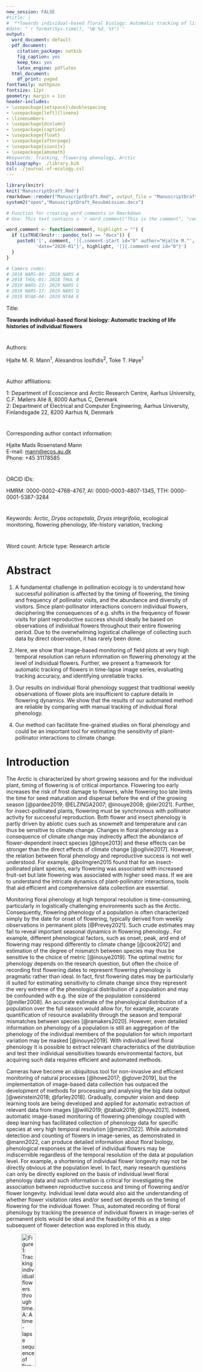 ```yaml
---
new_session: FALSE
#title: |
#  **Towards individual-based floral biology: Automatic tracking of life histories of individual flowers**
#date: "`r format(Sys.time(), '%B %d, %Y')`"
output:
  word_document: default
  pdf_document:
    citation_package: natbib
    fig_caption: yes
    keep_tex: yes
    latex_engine: pdflatex
  html_document:
    df_print: paged
fontfamily: mathpazo
fontsize: 12pt
geometry: margin = 1in
header-includes:
- \usepackage{setspace}\doublespacing
- \usepackage[left]{lineno}
- \linenumbers
- \usepackage{dcolumn}
- \usepackage{caption}
- \usepackage{float}
- \usepackage{afterpage}
- \usepackage{siunitx}
- \usepackage{amsmath}
#keywords: Tracking, flowering phenology, Arctic
bibliography: ./library.bib
csl: ./journal-of-ecology.csl
---
```



```r
library(knitr)
knit('ManuscriptDraft.Rmd')
rmarkdown::render("ManuscriptDraft.Rmd", output_file = "ManuscriptDraft_Resubmission.docx")
system2("open","ManuscriptDraft_Resubmission.docx")
```
```r
# Function for creating word comments in Rmarkdown
# Use: This text contains a `r word_comment("This is the comment", "comment.")`.

word_comment <- function(comment, highlight = "") {
  if (isTRUE(knitr:::pandoc_to() == "docx")) {
    paste0('[', comment, ']{.comment-start id="0" author="Hjalte M."',
           'date="2020-01"}', highlight, '[]{.comment-end id="0"}')
  }
}
```

```r
# Camera codes:
# 2018 NARS-04: 2018 NARS A
# 2018 THUL-01: 2018 THUL B
# 2019 NARS-13: 2019 NARS C
# 2019 NARS-17: 2019 NARS D
# 2019 NYAA-04: 2019 NYAA E

```

Title:

**Towards individual-based floral biology: Automatic tracking of life histories of individual flowers**

# 

Authors:

Hjalte M. R. Mann^1^, Alexandros Iosifidis^2^, Toke T. Høye^1^

# 

Author affiliations:

1: Department of Ecoscience and Arctic Research Centre, Aarhus University, C.F. Møllers Allé 8, 8000 Aarhus C, Denmark\
2: Department of Electrical and Computer Engineering, Aarhus University, Finlandsgade 22, 8200 Aarhus N, Denmark

# 

Corresponding author contact information:

Hjalte Mads Rosenstand Mann\
E-mail: [mann\@ecos.au.dk](mailto:mann@ecos.au.dk){.email}\
Phone: +45 31178585

# 

ORCID IDs:

HMRM: 0000-0002-4768-4767, AI: 0000-0003-4807-1345, TTH: 0000-0001-5387-3284

# 

Keywords: Arctic, *Dryas octopetala*, *Dryas integrifolia*, ecological monitoring, flowering phenology, life-history variation, tracking

#

Word count: 
Article type: Research article

\newpage

# Abstract

 1. A fundamental challenge in pollination ecology is to understand how successful pollination is affected by the timing of flowering, the timing and frequency of pollinator visits, and the abundance and diversity of visitors. Since plant-pollinator interactions concern individual flowers, deciphering the consequences of e.g. shifts in the frequency of flower visits for plant reproductive success should ideally be based on observations of individual flowers throughout their entire flowering period. Due to the overwhelming logistical challenge of collecting such data by direct observation, it has rarely been done.
 
 2. Here, we show that image-based monitoring of field plots at very high temporal resolution can return information on flowering phenology at the level of individual flowers. Further, we present a framework for automatic tracking of flowers in time-lapse image series, evaluating tracking accuracy, and identifying unreliable tracks.
 
 3. Our results on individual floral phenology suggest that traditional weekly observations of flower plots are insufficient to capture details in flowering dynamics. We show that the results of our automated method are reliable by comparing with manual tracking of individual floral phenology.
 
 4. Our method can facilitate fine-grained studies on floral phenology and could be an important tool for estimating the sensitivity of plant-pollinator interactions to climate change.
 
 

\newpage

# Introduction

The Arctic is characterized by short growing seasons and for the individual plant, timing of flowering is of critical importance. Flowering too early increases the risk of frost damage to flowers, while flowering too late limits the time for seed maturation and dispersal before the end of the growing season [@pardee2019; @ELZINGA2007; @inouye2008; @iler2021]. Further, for insect-pollinated plants, flowering must be synchronous with pollinator activity for successful reproduction. Both flower and insect phenology is partly driven by abiotic cues such as snowmelt and temperature and can thus be sensitive to climate change. Changes in floral phenology as a consequence of climate change may indirectly affect the abundance of flower-dependent insect species [@hoye2013] and these effects can be stronger than the direct effects of climate change [@ogilvie2017]. However, the relation between floral phenology and reproductive success is not well understood. For example, @bolmgren2015 found that for an insect-pollinated plant species, early flowering was associated with increased fruit-set but late flowering was associated with higher seed mass. If we are to understand the intricate dynamics of plant-pollinator interactions, tools that aid efficient and comprehensive data collection are essential.

Monitoring floral phenology at high temporal resolution is time-consuming, particularly in logistically challenging environments such as the Arctic. Consequently, flowering phenology of a population is often characterized simply by the date for onset of flowering, typically derived from weekly observations in permanent plots [@Prevey2021]. Such crude estimates may fail to reveal important seasonal dynamics in flowering phenology.. For example, different phenological factors, such as onset, peak, and end of flowering may respond differently to climate change [@cook2012] and estimation of the degree of mismatch between species may thus be sensitive to the choice of metric [@inouye2019]. The optimal metric for phenology depends on the research question, but often the choice of recording first flowering dates to represent flowering phenology is pragmatic rather than ideal. In fact, first flowering dates may be particularly ill suited for estimating sensitivity to climate change since they represent the very extreme of the phenological distribution of a population and may be confounded with e.g. the size of the population considered [@miller2008]. An accurate estimate of the phenological distribution of a population over the full season would allow for, for example, accurate quantification of resource availability through the season and temporal mismatches between species [@ramakers2020]. However, even detailed information on phenology of a population is still an aggregation of the phenology of the individual members of the population for which important variation may be masked [@inouye2019]. With individual level floral phenology it is possible to extract relevant characteristics of the distribution and test their individual sensitivities towards environmental factors, but acquiring such data requires efficient and automated methods.

Cameras have become an ubiquitous tool for non-invasive and efficient monitoring of natural processes [@howe2017; @glover2019], but the implementation of image-based data collection has outpaced the development of methods for processing and analysing the big data output [@weinstein2018; @farley2018]. Gradually, computer vision and deep learning tools are being developed and applied for automatic extraction of relevant data from images [@willi2019; @tabak2019; @hoye2021]. Indeed, automatic image-based monitoring of flowering phenology coupled with deep learning has facilitated collection of phenology data for specific species at very high temporal resolution [@mann2022]. While automated detection and counting of flowers in image-series, as demonstrated in @mann2022, can produce detailed information about floral biology, phenological responses at the level of individual flowers may be indiscernible regardless of the temporal resolution of the data at population level. For example, a shortening of individual flower longevity may not be directly obvious at the population level. In fact, many research questions can only be directly explored on the basis of individual level floral phenology data and such information is critical for investigating the association between reproductive success and timing of flowering and/or flower longevity. Individual level data would also aid the understanding of whether flower visitation rates and/or seed set depends on the timing of flowering for the individual flower. Thus, automated recording of floral phenology by tracking the presence of individual flowers in image-series of permanent plots would be ideal and the feasibility of this as a step subsequent of flower detection was explored in this study.


![Figure 1: Tracking individual flowers through time. A: A time-lapse sequence of five frames showing presence of five individual flowers a (orange), b (purple), c (blue), d (black), and e (green). Flower a is present in all frames, while the other flowers are only present in part of the sequence and/or have gaps in their presence e.g. because of occlusion or because they have temporarily disappeared from frame of view. Correct tracking of individual flowers results in information about the distribution of each individual flower in space (B) and time (C).](../figures/flowertrackingOverview.png){width="30%"}




Most multiple object tracking (MOT) methods focus on tracking of humans [@luo2021; @milan2016], and are not necessarily directly transferable to other use cases. Many tracking algorithms, such as the Simple online and real-time tracking (SORT) [@sort], rely on Kalmann filtering to predict the future location of an object based on its previous velocity [@kalmann]. However, Kalman filtering assumes linear object motion and does not handle abrupt movement well. Flowers are constrained in movement by their stalk and violate this assumption. Other tracking approaches, such as DeepSORT [@deepsort2017], use tracking-by-detection in which convolutional neural networks (CNNs) are applied to continuously distinguish individuals through time, thus aiding the tracking algorithm. Individual flowers, however, are unlikely to be clearly distinguishable and one flower may look less alike between two frames than two flowers in a single frame, which prevents this approach. Finally, some algorithms require manual initiation of a fixed number of tracks in the first frame and do not allow objects to enter or disappear during tracking [@hu2012]. In full-season monitoring data, flowers should continuously be tracked as they bolt and wilt throughout the season Additionally, a flower tracking method must handle flowers disappearing and appearing at the edges of the frame. Clearly, individual flower tracking is a challenging task.

Here, we present and evaluate a simple MOT algorithm for automatic tracking of individual flowers in image-series. Our tracking algorithm is based on centroid tracking and assigns objects to tracks based on the minimum distance between centroids of bounding boxes, and allows initiation and termination of tracks during tracking. We describe three user-defined parameters incorporated into the algorithm, demonstrate their effect on simulated data, and discuss their applicability in flower tracking. For complex scenes with many flowers in close vicinity to each other, there is an increased risk of tracking errors regardless of the tracking method being used. For such cases, we suggest a conservative filtering approach based on the distance between flower tracks within the frame in order to identify tracks that are sufficiently spatially isolated and likely to be tracked with certainty. We apply the algorithm on annotations of real flowers in time-lapse image-series from full-season monitoring of two widespread Arctic flowering plant species *Dryas integrifolia* and *D. octopetala*. Overall, we show that information on floral biology can be automatically derived from image-based flower plot monitoring.





# Material and methods

## Common tracking errors and evaluating tracking performance

In MOT, two fundamental errors can occur. First, a single trajectory may be split into several tracks, an error known as fragmentation. This can happen when an object is temporarily occluded or have disappeared from view and a new track is erroneously initiated when it reappears, or when identity shifts occur between tracks, for example when they switch positions between frames. Fragmentation is especially prone in settings with high densities of objects. Second, merging occurs when several trajectories are assigned the same track identity. This can occur when a track is not correctly terminated at the end of a trajectory but rather continues on the trajectory of another object. Here, importantly, the two individual trajectories can be tracked without internal errors (i.e. without mismatches).


The optimal approach for quantification of tracking performance depends on the goal of the tracking. For example, in our case of tracking flowers, associating information obtained in the images to the individual flower, for example flower visits, would require the track to be as correct as possible (i.e., identity shifts should be minimized). On the other hand, to derive flowering length in practice just requires correct association between the first and the last image of a flower while intermediate points can be ignored. Here, track fragmentation can lead to underestimation of flowering duration (and overestimation of number of flowers) while track merging can lead to overestimation of flowering duration (and underestimation of number of flowers). In some scenarios, one may be interested in the number of individual flowers that existed in a plot, in which case the number of tracks obtained by automatic tracking should closely resemble the actual number of individuals in the series.

Here, we apply the commonly used MOT accuracy score (MOTA) which quantifies tracking performance based on tracking mismatches derived by counting the number of identity shifts within each track [@bernardin2008]. Only shifts in tracking identity are counted as mismatches in the MOTA score, while the number of points assigned to each track is not considered.

$$
MOTA = 1 -  \frac{\sum{_t(fn_t + fp_t + mm_t)}}{\sum{_tg_t}},
$$

where fn, fp, and mm are the number of false negatives, false positives, and track mismatches, respectively, for frame t divided by the total number of ground truth annotations across all frames. The MOTA score ranges from -Inf to 1, with 1 being perfect detection and tracking. In our case, we can ignore the variables false positives and false negatives, as we are tracking on manually annotated tracks that are considered the ground truth.

To evaluate tracking accuracy of our algorithm, we calculate the total number of mismatches as well as the MOTA score (number of mismatches in relation to the total number of points). Additionally, we derive the number of tracks that were tracked with more than 80% accuracy. Finally, we compare the number of tracks identified by the automatic tracking with the true number of flowers in a series. These should ideally be equal. However, we note that a correct number of tracks (i.e., number of tracks equal to number of objects) does not necessarily translate to correct tracking, since single tracks can be erroneously fragmented simultaneously with merging of multiple tracks. We present the tracking performance without the use of the three tracking parameters along with the best performance (lowest number of mismatches/highest MOTA), and the best performance where the number of tracks correspond to the number of individual flowers in the series.



## Simulated data

To demonstrate our tracking algorithm and the effect of the three parameters, we used simulated data mimicking flower detections.To produce simulated detections of a flower, we defined a circle with radius rF and center point cF to delimit the boundaries of the flower. The first data point for the flower was then generated as a random point within this circle. Then, remaining data points (i.e. data points for the subsequent frames) were generated iteratively with each new point being constrained to be within a circle with a center point of the position of the previously generated point and a radius rM, as well as limited to be within the boundaries of the flower. This approach allowed us to simulate specific scenarios on which to demonstrate our algorithm by controlling the number of flowers generated, their positions and boundaries, the number of data points produced per flower, and the degree of movement between frames (i.e. the maximum distance between current and next point).

We generated four data sets (Fig. 2) to demonstrate each tracking parameter as well as the influence of frame rate on tracking reliability. In simulation A (Fig. 2A), we produced two flowers that are spatially distinct and temporally separated (i.e., one flower appears subsequent of the other). Each flower consists of ten data points and thus the data set spans over 20 frames. In simulation B, we produced four flowers that are spatially separated. Each flower consists of 5 data points, but the data set spans over 10 frames and each flower contains random gaps of 1-3 data points. In simulation C, we produced four flowers that are in close proximity to each other and with a large degree of movement between frames. Each flower consists of 500 data points and the data set spans over 500 frames. Finally, in simulation D, we produced four flowers with very high number of data points (10,000 per flower) but with only little movement between frames. Here, we used the same center point (cF) for all four flowers to increase overlap. Two pairs of flowers have a high degree of spatial overlap.


For each of the simulations, we present the tracking performance of our algorithm without the use of the three parameters and subsequently show how the parameters can be used to mitigate various challenges in the data and increase tracking accuracy. The two objects in simulation A are adjacent in time but spatially separated. We therefore introduce a limit to the spatial distance that is accepted between points in adjacent frames before they are considered unique objects. We do that with the max distance parameter. The objects in simulation B overlap in time but are well separated in space. However, each track contains gaps which can lead to track fragmentation. To allow gaps in track, we set a number of frames that a track can disappear before initiating a new track for points appearing in the same location. In simulation c, each object is allowed to move a lot between frames. Each object has a large spread of points and the four objects are in close proximity to each other. This means that between two frames, there is a substantial risk that a point for one object is closer to a point from another object rather than the point for that object, which will lead to identity shifts. To mitigate this, we calculate displacements based on the current point and a set number of previous points in a track using the running mean parameter. This reduces the weighting on the displacement between the current and the previous point. Finally, in simulation D, we have four objects that overlap in pairs of two, but with little movement between frame. Therefore, a point from a given object is likely to be closest to the point from the same object in the previous frame. Effectively, while the overlap is substantial, the frame rate is sufficiently high that accurate tracking is ensured. To demonstrate the importance of frame rate for reliable tracking, we simulate a reduction in frame rate (i.e., increased degree of movement between frames) by basing tracking on every 10th, 20th, and 30th frame, respectively.



![Figure 2: Simulated flower detection data to demonstrate the tracking algorithm and the effect of the three tracking parameters, max distance, max gap, and running mean (refer to Automatic flower tracking section for definitions), as well as the significance of frame rate for reliable tracking. A: 10 points per flower, rF (radius of circle delimiting flower points) = 200, rM (radius of circles delimiting distance between consecutive points) = 100. Arrow shows the last point of flower a and the first point of flower b. B: 10 points per flower, rF = 200, rM = 100. C: 500 points per flower, rF = 200, rM = 200. D: 10,000 points per flower, rF = 100, rM = 1.](../figures/simulatedData.png){width="30%"}


## Flower data


### Study site and species

This study is based on five full-season time-lapse image series collected at the following three Arctic sites (site abbreviation and sampling years in parentheses): Narsarsuaq (NARS), South Greenland (2018, 2019), Thule (THUL), North-West Greenland (2018), Ny-Ålesund (NYAA), Svalbard (2019). The images were captured using time-lapse cameras (Moultrie Wingscapes TimelapseCam Pro, Moultrie Products, Birmingham Alabama, USA) permanently positioned approx. 60 cm above areas with either *D. integrifolia* in Narsarsuaq and Thule or *D. octopetala* in Ny-Ålesund. The white flowers of these two species are insect-pollinated and held erect above cushions of foliage. The species are native to and widespread in Asian, North American, and European Arctic and alpine regions. They are geographically separated except for a possible hybrid zone in North-East Greenland [@philipp2003].


### The image series and flower annotations

Images were collected throughout the full growing seasons. While the original time-lapse frequency was higher, the basis for this study was 1-hour interval series. We limited these series to include only the flowering season and, to limit the workload for manual annotation, randomly sampled images from each series. The number of images for each series after sampling is given in Table 1. All flowers in bloom within each of these image were manually annotated using the rectangular bounding box tool in the VIA VGG annotation software [@dutta2019] and each individual flower was assigned a unique ID that was maintained throughout its lifetime. These annotations constitute our ground truth tracks. The series varied substantially in the number of flowers they contained (Table 1). Examples of annotated images from the 2019 NARS C series at three different times in the flowering season are given in figure 3. To demonstrate how individual flower tracking can result in detailed representations of floral phenology across the season, we use the ground truth annotations to show the variation in duration of flowering for each series.



# 
![Table 1: Number of images and number of individual flowers for each of the five time-lapse image series.](../figures/CameraOverview.png){width="40%"}

# 

![Figure 3: Examples of annotated images for 2019 NARS C. A: Onset of flowering at DOY 145. B: Peak flowering at day of year (DOY) 151 (52 annotated flowers). C: 6 days after peak flowering (DOY 157). Flower bounding boxes are colour-coded by flower ID. D: Centroids of all flower annotations in the series, coloured by flower ID, showing how flowers may overlap in space.](../figures/AnnotationExamples_v2_4.png){width="20%"}

### Automatic flower tracking

We present a framework for tracking, filtering, and evaluating tracking of objects in time-lapse image series. The tracking algorithm (suppl. 1) is based on centroid tracking [@rahman2020; @bjerge2021]. That is, objects with minimum displacement between frames are associated. Centroids are derived from bounding boxes around objects stemming from manual annotation or automatic detection of objects. Thus, the input data for the tracking algorithm are bounding box coordinates (top left corner and bottom right corner) for each object [@everingham2010]. The algorithm has a set of user-adjusted parameters that can optimize tracking accuracy. The parameters are particularly relevant for tracking of objects that are constrained to a specific area such as flowers. 

Several issues complicate the task of tracking individual flowers through time-lapse image series. First, as flowers move, they may temporarily occlude the view of other flowers and flowers close to the edge of the frame may move in and out of view between images. This can cause a track to be lost and fragmentation to occur (Fig. 4A). However, if a flower reappears shortly after having disappeared from view, it is a reasonable assumption that it is the same individual. The parameter **max gap** sets the number of frames a flower can be absent before reappearing without triggering track termination and initiation of a new track. Concurrently, the parameter can prevent track termination owing to false negatives.

Second, a standard centroid tracking algorithm will associate a point with a track based on minimum distance only, disregarding the absolute distance between centroids, which may lead to tracking errors (Fig. 4B). However, as flowers are constrained in their displacement, we can assume a maximum distance between points and force the initiation of tracks for points that exceed this threshold. We set this threshold with the parameter **max distance,** measured as the euclidean distance in number of pixels between objects in neighboring frames.

Third, reliable tracking based on distance requires that movement of individuals are captured at sufficient frequency to prevent identity shifts. Stand-alone image-based monitoring of the relatively slow process of flower development through full growing seasons (several months) is likely to be done with low frame rate, limited by power consumption and storage capacity both on and off the camera. Here, we used several images per day and while this temporal resolution captures the phenology of the flowers at very high detail, they fail to capture the full movement of flowers. For example, as the wind shifts, the flower heads change direction, which in the image series happens instantaneously (i.e., between two consecutive frames) (Fig. 4C). The fact that the frame rate is insufficient to capture smooth movement means that bounding boxes around a single individual in two consecutive frames cannot be associated based on overlap (e.g. intersection over union) as there often is no overlap. With a high number of flowers in close vicinity to each other, there is a substantial risk of identity shifts between flowers (Fig. 1C;4C). Additionally, as the flowers are constrained by their stalk, there is a limit to the distance they can move, which prevents prediction of future location of an individual based on its previous trajectory. Here, we use the tracking parameter **running mean**, with which we can base tracking on the distance between a point in the current frame and the running mean of the positions of a number of previous points in a track, taking advantage of the fact that a flower moves around a central point. Increasing the value for this parameter decreases the weighting of movement between individual frames. Setting the parameter to 1 means that tracking is based on the distance to the centroid in the previous frame only.




# 


![Figure 4: Centroid tracking may produce erroneous associations when objects move or disappear between frames. A: A track may be lost when a flower temporarily disappears from view. If gaps in tracks are not allowed during tracking, a new track will erroneously be initiated when the flower reappears. B: A flower may be linked to an incorrect track despite large distance between them. Here, a flower disappears from view and another reappears between two frames. If no threshold for maximum distance between an object and a track is set, the reappearing flower will be linked to the track of the disappearing flower based on shortest distance despite the absolute distance being large. C: A flower may be linked to an incorrect track despite shortest distance to the running mean of the correct track. As flowers move around a central point, it is relevant to base tracking on a running mean of previous positions. Dots show position of flower in previous frame. Crosses show running mean of positions in x \> 1 number of previous frames. Flowers, dots and crosses coloured according to identity.](../figures/errorFigure.png){width="100%"}


#### Testing the use of the tracking parameters

To explore the effect of the three tracking parameters and to identify the optimal combination of parameters for our use-case of tracking flowers, we applied the tracking algorithm on each of the five image series with every combination of a range of values for each parameter (3179 combinations): 0-160 with a step size of 10 for max gap; 1-160 with a step size of 10 for running mean; 0-1000 with a step size of 100 for max distance. Note that max distance set to zero ignores the parameter altogether. We present the tracking accuracies for three different scenarios: Parameters zeroed (PZ) (Max gap = 0; Max distance = 0; Running mean = 1) (hereafter referred to as naive tracking), minimum number of mismatches achieved, and minimum number of mismatches achieved with a number of tracks equal to the number of flowers in the series.


### Identifying the most reliably tracked flowers


With the substantial variation in number of flowers per series as well as distances between flowers, it is likely that some can tracked with certainty or near-certainty while others, especially flowers in close proximity to each other, will prove challenging. To facilitate identification of the most reliably tracked flowers in a series without the need for manual annotation, we use a conservative filtering method that extracts the most trustworthy tracks from a scene based on spatial distance between tracks. We derive the distance between tracks based on the centroids of points included in a track. When tracks consist of only a single point, the coordinates of the point is used as the centroid. For tracks consisting of two points we use the midpoint of the line between them. For tracks consisting of three points or more, we calculate the convex hull of all the points included in the track and use the centroid of this polygon. For the special case where a track contains more than two points but where the points are collinear (i.e., lie on a single straight line), we use the midpoint of the line through the points. We hereafter refer to these centroids as track centroids.

The filtering is done on the centroids to remove tracks in close vicinity to each other as these are assumed to have a high risk of tracking mismatches. The distances between all track centroids are calculated (euclidean distance in number of pixels) and only tracks that have no neighboring track centroid within the filtering distance threshold are kept. We demonstrate the filtering method on the three series for which our tracking algorithm did not return perfect results (i.e., automatic tracking identical to ground truth tracks). To test the filtering approach, we chose a fixed combination of the tracking algorithm parameters across all three series (max gap size: 10; running mean: 10; max distance: 300). We then applied the filtering method on each three series with a range of values for the filtering distance (50-500, step size of 50) and identified the value that returned the highest sum of tracks across the three series at zero mismatches. We present the tracking accuracy before filtering and on the remaining tracks after filtering. We emphasize that our results are conservative and that the approach may be optimised to extract a higher number of tracks while maintaining the number of mismatches, for example by basing the filtering on the optimal tracking results for each series or by fine-tuning the filtering distance threshold for each series. As our goal here was to demonstrate that our tracking and filtering method can be applied in a naive setting with fixed values for each parameter, we have not included those results.


# Results

## Simulated data

Naive tracking for simulation A resulted in a merging error (i.e. the two objects were tracked as one). A max distance value of 200 removed this error and resulted in perfect tracking of the two objects. Naive tracking for simulation B returned eight tracks and nine mismatches (MOTA = 0.55). Setting max gap to 4 decreased the number of mismatches to four (4 tracks, MOTA = 0.8) and including a value of 200 for max distance as for simulation A removed the remaining errors and resulted in perfect tracking. For simulation C, naive tracking returned the correct number of tracks (4), but 38 mismatches were made (MOTA = 0.98). Setting the running mean parameter to 20, 40, 60, resulted in 16, 8, and 4 mismatches, respectively, while a running mean value of 80 resulted in perfect tracking. A running mean value of 100 resulted in 4 mismatches. For simulation D, the algorithm tracked the four objects perfectly despite substantial overlap, while tracking on every 10th, 20th, and 30th frame resulted in 2, 4, and 10 mismatches, respectively.

## Flowers
Manual tracking of individual flowers derived from image-based plot monitoring enabled detailed information on floral phenology at the level of individuals with substantial variation in flowering duration between flowers (Fig. 5). Our tracking algorithm was able to track individual flowers with consistently high accuracy (MOTA $\geq$ 0.981) across all series. In all cases, all flowers were tracked with more than 80% accuracy (Table 2) and two series were tracked without errors (2018 THUL B and 2018 NARS D). Naive tracking returned high MOTA scores across series, but for all three series that were not tracked perfectly, utilizing the tracking parameters increased the MOTA score.

Importantly, the tracking that returned the lowest number of mismatches did not necessarily result in a number of tracks equal to the number of flowers in a plot. For example, for the series with the most flowers, 2019 NARS C, one combination of parameters (max gap = 20, max distance = 600, running mean = 1), returned the lowest number of mismatches (31), but the number of tracks were lower than the actual number of flowers (71 vs. 85). One paramereter combination did return a number of tracks equal to number of flowers (max gap = 10, max distance 400, running mean = 10), but also increased the number of mismatches to 91. For 2019 NARS D, several combinations of parameters returned a perfect MOTA score, but still some combinations returned a number of tracks lower than the number of flowers. This demonstrates the significance of merging errors, which are not accounted for in the MOTA score. In figure 6, we exemplify the two types of errors, identity shifts and merges, in the flower data.



![Figure 5: Flowering lifespan (days) for each individual flower in each of the five image series plotted against the onset of flowering in days after 1 January (day of the year) based on manual tracking of individual flowers](../figures/OnsetVSLengthBoxWithPoints.png){width="100%"}




![Table 2: Tracking performance for the automatic flower tracking algorithm for different tracking parameter combinations. Number of tracks in bold signifies a number of tracks equal to the number of flowers in the series. Tracking performance is shown for three different tracking settings: Parameters zeroed (PZ) (Max gap = 0; Max distance = 0; Running mean = 1), minimum number of mismatches achieved (MM), and minimum number of mismatches achieved with a number of tracks equal to the number of flowers in the seris (CF MM). The last type is not given if the results were equal too those for MM. When several parameter combinations returned the same results, the range of parameter values included is given.](../figures/tab_1.png){width="100%"}




![Figure 6: Tracking results of three flowers in the 2018 NARS A image series. A: Track output from the flower tracking algorithm for three individual flowers using two different combinations of tracking parameters. The y-axis shows the correct track IDs assigned by manual tracking. Each track is coloured by the IDs assigned by the flower tracking algorithm. The top panel (max gap = 10, running mean = 1, max distance = 0) shows a merging error of flower 15 and 28 (see B), while flower 25 has been fragmented into two separate tracks causing one mismatch (see C). The bottom panel show correct tracking output returned when using the parameters max gap = 10, running mean = 20, max distance = 50. B: Merging error between two tracks. Frame f shows the last frame containing flower 15 (blue). Two frames (5 hours) later (f+2), flower 28 (blue) has  bolted. Since max gap \> 2 and no distance threshold has been set, flower 28 is associated with the track of flower 15. Setting a max distance threshold to 500 fixed this error as illustrated in A. C: Displacement of flowers 25 and 29 between two frames, f and f+1, (7 hours apart), causes an identity shift. Setting running mean to 20 fixed this error as illustrated in A.](../figures/errorExamples.png){width="100%"}




With our filtering method, we were able to identify 28 tracks with no mismatches from the three series (2018 NARS A: 15 tracks; 2019 NARS C: 10 tracks; 2019 NYAA E: 3 tracks) with complex scenes using a fixed filtering distance value of 350 and fixed values for the tracking parameters (suppl. 2). The results of the filtering algorithm on the three series are given in Table 3 and the filtering process is visualised in figure 7.



**Table 3:** Results of the filtering algorithm on tracking results using the parameters max gap = 10, max distance = 300, running mean =  10. The filtering distance value of 350 was used for all three series.

![](../figures/tableFilterscores.png){width="100%"}

# 

![Figure 7: The track filtering process exemplified by the 2019 NARS C series. A: The centroid points for all bounding boxes in the series, coloured by the track id from the centroid tracking algorithm. B: The track convex hull polygons calculated from the tracks. Polygons are coloured according to group and polygons with a euclidean distance below 350 between them have been grouped together. C: The results of the filtering where all tracks that were not sufficiently spatially isolated have been removed, resulting in 10 remaining tracks without tracking errors.](images/filterFigLet.png)



# Discussion

## Tracking

In this paper, we have demonstrated the potential of automated tracking to monitor floral phenology of individual flowers from bolting to withing and produce new insight into floral biology. We have presented a simple distance-based tracking algorithm and, with simulated data, we have shown how tracking parameters can be used to tune the tracking algorithm to deal with specific challenges and increase tracking performance. We have tested our method on real flower and demonstrated the feasibility of tracking individual flowers in images through time. Challenges similar to the ones demonstrated through simulations existed in the real flower data and adjustment of the tracking parameters allowed for increased tracking accuracy of the real flowers.

The automatic tracking and filtering pipeline presented was able to return reliable flower tracks despite complex scenes with a high number of objects with sporadic visibility and violation of standard tracking algorithm assumptions. Even with simple centroid tracking where association is based solely on displacement between the current and previous frame, tracking performances were high for all flower series and perfect for two. Further, coupling this the user-defined tracking parameters and our filtering approach, we were able to optimize tracking performance and extract reliable tracks.

The two series for which the tracking algorithm produced perfect results were also the series with the lowest number of flowers. While an increased number of objects does not necessarily increase tracking difficulty as this depends on the degree of isolation of tracks in time and space [@beard2018], here, since the flowers are limited in space and time, the complexity of tracking is likely to increase with higher numbers of flowers as this increases the possibility of flowers overlapping or moving in and out of frame. The high complexity in the scenes with many flowers, especially 2019 NARS C with 85 flowers, coupled with the low frame rate renders it unlikely that any tracking method could produce perfect results across series. Although 2019 NARS C may be considered an extreme case for our application, it underlines the relevance of a pipeline including both tracking and filtering, but also points to the possibility of filtering image series based on an estimate of the number of flowers before automated tracking, which could be relevant in some cases.


Importantly, optimizing for high MOTA can lead to an underestimate of the number of tracks (i.e., merging of tracks occurs) (Table 2). While accepting gaps in tracks allows for temporary occlusion of a flower within a track it may also lead to merging of separate tracks. Flower tracking may be especially prone to these errors since flowers can bolt in the same area at different times during the season. The task of evaluating multiple object tracking accuracy is a challenge in itself [@luiten2020; @milan2013; @milan2016] and other tracking accuracy metrics that account for merging errors in a better way should be further studied.

The optimal settings for the three tracking parameters fell into a narrow range for the three complex series, except for the running mean for 2019 NYAA E, which were exceptionally high compared to the other series. Interestingly, the average flower duration was also higher for this series and this could be part of the explanation, as longer lifespan allow for larger gaps in the tracks. The three series with complex scenes all contain flowers at the edge of the frame that may occasionally be outside the view of the camera (see Fig. 3) and the high number of flowers increase the risk of flowers temporarily occluding others. Correct tracking of these objects requires a max gap setting that optimizes the trade-off between fragmentation and merging errors. Overall, the max gap parameter improved tracking accuracy with values of 10-20 being optimal.

The optimal range for max distance was relatively narrow (400-600) for the parameters producing the correct number of tracks with the lowest number of mismatches. The optimal value for this setting is one that is sufficiently high that it does not force individual flowers into separate tracks because of movement between frames, yet is low enough to separate flowers into individual tracks that would otherwise have been grouped together. This explains why the extreme values for this parameter was not included in the highest accuracy tracks.

It is important to note that the tracking parameters are not independent. For example, changing the setting for running mean could influence the optimal value for max distance. This underlines the relevance of searching for an optimal parameter combination based on ground truth data. As with any tracking method, accuracy can only be assessed based on ground truth data [@dendorfer2021; @luiten2020; @milan2016]. However, the fact that the optimal tracking parameters were overall similar across series strengthens the assumptions that a set of standard values can produce reasonable results for other similar image series with *Dryas* flowers. Here, a combination such as 10, 500, 10, for max gap, max distance, and running mean, respectively, would be a good starting point. When applying our method in a new setting, we recommend performing a parameter test as demonstrated here on a subset of ground truth tracks to derive the optimal set of parameters.

We demonstrated our method on manual annotations of flowers but note that the format of the input data matches the output of deep learning object detection methods [@everingham2010]. Thus, the method can be directly applied on such data, for instance as produced by the method described in @mann2022. Automatic detecting of flowers would likely introduce false negatives when the detection algorithm fails to detect an object, but here the max gap parameter may alleviate such problems. Automatic detection methods may also introduce false positives. These detections would be included in the tracking along with correct detections. Some cases of false positives, for example isolated single false positives, could be removed automatically while other cases may require manual quality control. In general, the performance of a tracking algorithm depends on the quality of input data and it is advisable to optimise detection accuracy before moving to tracking. The fact that our method produced perfect tracking results in the most simple settings (fewest flowers) could be taken into consideration when setting up future data collection schemes.

## Filtering

We presented a filtering method based on the distance between track centroids, which can be applied subsequent of tracking. The filtering algorithm successfully extracted 28 correct tracks from the three series for which the tracking algorithm did not produce perfect results. Extracting tracks that are spatially isolated does not guarantee that the tracks are without errors. For example, tracks of several objects may have been erroneously merged or a track could contain few instances of another object. However, it is reasonable to assume that spatially isolated objects are in general easier to track. We applied the filtering algorithm on tracks produced with a fixed set of tracking parameters as well as a fixed value for the filtering distance. As in the case of the tracking parameters, we recommend setting the value for the filtering distance based on either visual examination of results or on tests on a subset of ground truth data when applying the method in a new setting, but for tracking *Dryas* flowers in similar image series, a value of 350 may be a good starting point. The presented method avoids weighting track geometries based on number of included points and also weighting the centroid coordinate based on the point coordinates within the track as the track centroid is based on the convex hull of the track points. Additionally, it allows for overlap between track geometries as long as the distance between the track centroids is above the threshold. We note, however, that other approaches may be more suitable in other settings and applications.


## Automated monitoring of ecology

Collection of continuous observational ecological data can be a time-consuming task. @Estes2018 argued that as ecologists rely on conventional field techniques, the observational scales of ecological studies are generally narrow and may be insufficient to comprehend the ecological phenomena in focus. Development and implementation of technological tools for ecological data collection can facilitate ecological studies with larger temporal and spatial scopes [@Pimm2015; @allan2018]. For processes that require high and continual temporal observation frequency to monitor, such as tracking individuals and their interactions, automation of data collection is critical, especially in remote places where human access is limited. Here, we have demonstrated the potential of image-based monitoring for collecting information on individual-level floral phenology. Coupling this with automated detection of flowers as demonstrated in @mann2022 permits an automated pipeline for collection of floral biology data.

It is clear that images derived from monitoring of permanent plots can hold substantial amounts of ecologically relevant data. To derive some variables, for example flower visitation rates, image series collected at high temporal frequency is required. As the scale of data increases as well as the number of variables to be extracted from the images increase, automated image analysis becomes critical. Here, methods from deep learning and computer vision are exceedingly relevant. For instance, it has been demonstrated that CNNs can facilitate monitoring of pollination events by detecting, identifying, and counting insects [@bjerge2021] and perform fine-grained species classification [@spiesman2021]. Collectively, these developments coupled with implementation of long-term high-frequency image-based monitoring will allow for collection and processing of ecological data at unprecedented scales [@hoye2021; @besson2022]. By coupling pollinator detection and classification with floral tracking, visitation rates per flower could be derived and the effects on reproductive success could be investigated [@tiusanen2016; @rafferty2012].


The possibility of collecting individual level floral phenology is relevant for many research questions. For example, coupling such information with indicators of seed set could facilitate investigation of the effect of timing and length of flowering and/or abiotic conditions such as frost events on seed set. Hereby, the long-standing question of what drives variation in reproductive success of individual flowers could be explored [@bolmgren2015]. Further, the fact that it was not uncommon in our results that flowering lasted less than a week emphasizes that weekly observations of sample plots can be insufficient for comprehensive description of floral phenology [@Prevey2021].




Pollen limitation is a common factor limiting the reproductive success of flowering plants. However, the ecological mechanisms behind pollen limitation is poorly understood, at least partly because it requires information on plant seed set in relation to pollinator visitation rates which is difficult to acquire in a natural setting and to a satisfactory extent. For example, pollinator visits can vary greatly in frequency during the flowering season and the degree of pollen limitation can vary even between populations in close vicinity to each other [@larson1999; @ashman2004]. High frequency observations of flower visits coupled with information on phenology and reproductive success at the level of individuals could unravel the relationship between pollinator visitation and plant reproductive success and the climate sensitivity of plant-pollinator interactions. Further, any information on taxonomic or functional grouping could facilitate comparative studies on pollination effectiveness between such groups [@king2013; @foldesi2021]. Importantly, the variables suggested here could be derived directly from the time-lapse images. For example, seed set as an indicator of flower reproductive success could be estimated for individual flowers and flower visitation rates could be quantified by detecting insects in flowers in high temporal resolution image series.




Our results emphasize that floral tracking is not a trivial task. The data violate common assumptions of tracking methods and tracking individual flowers through time-lapse images therefore represents a special case [@chen2022; @betke2007; @luo2021]. Since flower movement is constrained, the future location of a flower-head cannot be predicted based on the previous movement trajectory. As individual flowers closely resemble each other, tracking cannot be based on recognition of individuals [@chen2022; @deepsort2017]. Further, flowers have varied lifespans and may have sporadic visibility within the frame. These settings vastly complicate the task of tracking multiple objects [@betke2007]. Our tracking algorithm returned consistently high accuracy despite this, but were unable to reliably track flowers in some cases. To further improve tracking ability of flowers in future studies, focus should be on implementing reliable measures of tracking error and on developing methods that can alleviate the challenges that exist with tracking visually similar objects, as well as on comparison of different tracking approaches. Alongside this, methods for extracting auxiliary information from images, such as flower seed set, should be explored.

Image-based methods facilitate automated data collection a high frequency, across diurnal cycles and throughout seasons, but the extensive amount of data that results from automated data collection also necessitates efficient and automated analysis pipelines. Our results show that it is feasible to collect and analyse individual floral phenology in high detail at logistically challenging sites, which is a significant contribution towards automatic and efficient phenology data collection. Most importantly, adoption of automated methods for data collection and analysis within ecology, and specifically within for example pollination ecology, will transform the extent and scale of studies and the questions that can be explored.



Owing to the limited resolution of the cameras used in the present study, it is unlikley that detailed information about anther opening or pollen release can be recorded from these images, but with increased image quality, this may be possible.


# Acknowledgements

We thank Cecilie Mielec, Michael Straarup Nielsen and Maarten J. J. E. Loonen for set-up and maintenance of cameras in Ny-Ålesund, Peter Akers and Jeffrey M. Welker for set-up and maintenance of cameras in Thule, and Rebekka Ween and Line Klausen for assistance during fieldwork in Narsarsuaq. TTH acknowledges funding from Independent Research Fund Denmark Grant 8021-00423B. The authors have no conflict of interest to declare. Thank you to Adrian Rosebrock (https://pyimagesearch.com/2018/07/23/simple-object-tracking-with-opencv/, accessed on November 29th 2022) for inspiration for the design of the centroid tracking algorithm.


# Author contributions

HRMR, TTH and AI conceived the idea. HMRM conceived and developed the method with contributions from TTH and AI. HMRM wrote all code. HMRM wrote the manuscript with contributions from TTH and AI. All authors gave final approval for publication.

# Data availability

The code and data that supports the results in this paper is openly available at <https://github.com/TECOLOGYxyz/FlowerTracking>.

\newpage

# References
